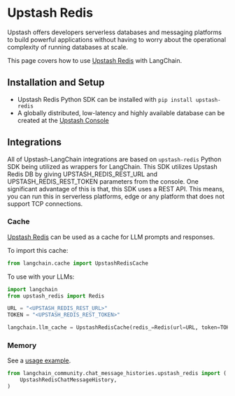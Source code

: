 # Upstash Redis

Upstash offers developers serverless databases and messaging platforms to build powerful applications without having to worry about the operational complexity of running databases at scale.

This page covers how to use [Upstash Redis](https://upstash.com/redis) with LangChain.

## Installation and Setup
- Upstash Redis Python SDK can be installed with `pip install upstash-redis`
- A globally distributed, low-latency and highly available database can be created at the [Upstash Console](https://console.upstash.com)


## Integrations
All of Upstash-LangChain integrations are based on `upstash-redis` Python SDK being utilized as wrappers for LangChain.
This SDK utilizes Upstash Redis DB by giving UPSTASH_REDIS_REST_URL and UPSTASH_REDIS_REST_TOKEN parameters from the console.
One significant advantage of this is that, this SDK uses a REST API. This means, you can run this in serverless platforms, edge or any platform that does not support TCP connections.


### Cache

[Upstash Redis](https://upstash.com/redis) can be used as a cache for LLM prompts and responses.

To import this cache:
```python
from langchain.cache import UpstashRedisCache
```

To use with your LLMs:
```python
import langchain
from upstash_redis import Redis

URL = "<UPSTASH_REDIS_REST_URL>"
TOKEN = "<UPSTASH_REDIS_REST_TOKEN>"

langchain.llm_cache = UpstashRedisCache(redis_=Redis(url=URL, token=TOKEN))
```

### Memory

See a [usage example](/docs/integrations/memory/upstash_redis_chat_message_history).

```python
from langchain_community.chat_message_histories.upstash_redis import (
    UpstashRedisChatMessageHistory,
)
```
